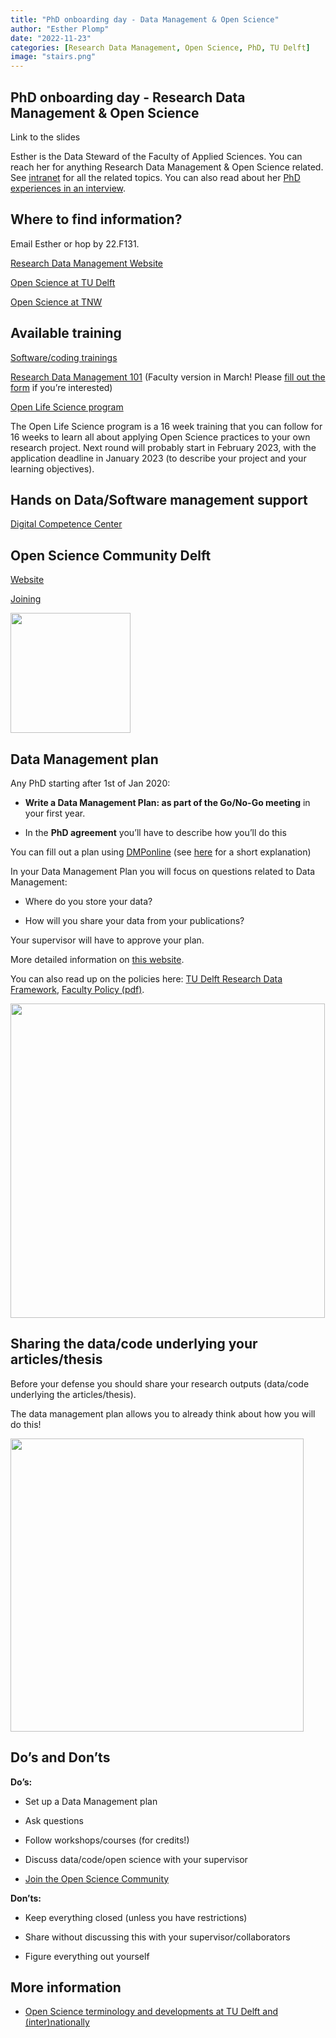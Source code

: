 ```yaml
---
title: "PhD onboarding day - Data Management & Open Science"
author: "Esther Plomp"
date: "2022-11-23"
categories: [Research Data Management, Open Science, PhD, TU Delft]
image: "stairs.png"
---
```


## PhD onboarding day - Research Data Management & Open Science

Link to the slides

Esther is the Data Steward of the Faculty of Applied Sciences. You can reach her for anything Research Data Management & Open Science related. See [intranet](https://intranet.tudelft.nl/-/data-stewardship-at-applied-sciences) for all the related topics. You can also read about her [PhD experiences in an interview](https://intranet.tudelft.nl/-/personal-perspectives-on-phd-in-4-an-interview-with-esther-plomp).

## Where to find information?

Email Esther or hop by 22.F131.

[Research Data Management Website](https://www.tudelft.nl/en/library/current-topics/research-data-management/)

[Open Science at TU Delft](https://www.tudelft.nl/open-science)

[Open Science at TNW](https://estherplomp.github.io/TNW-OS-support/)

## Available training

[Software/coding trainings](https://www.tudelft.nl/en/library/current-topics/research-data-management/r/training-events/training-for-researchers/)

[Research Data Management 101](https://intranet.tudelft.nl/-/r4.a1-research-data-management-101) (Faculty version in March! Please [fill out the form](https://forms.office.com/r/PLm9TMBGGk) if you're interested)

[Open Life Science program](https://intranet.tudelft.nl/en/-/open-life-science-programme)

The Open Life Science program is a 16 week training that you can follow for 16 weeks to learn all about applying Open Science practices to your own research project. Next round will probably start in February 2023, with the application deadline in January 2023 (to describe your project and your learning objectives).

## Hands on Data/Software management support

[Digital Competence Center](https://dcc.tudelft.nl/)

## Open Science Community Delft

[Website](https://osc-delft.github.io/)

[Joining](https://forms.gle/v2dtynQ2j6wSMWTS6)

![](images/paste-55FF12FC.png){fig-alt="Logo of the Open Science Community Delft" width="192"}

## Data Management plan

Any PhD starting after 1st of Jan 2020:

-   **Write a Data Management Plan: as part of the Go/No-Go meeting** in your first year.

-   In the **PhD agreement** you'll have to describe how you'll do this

You can fill out a plan using [DMPonline](https://dmponline.tudelft.nl/) (see [here](https://www.tudelft.nl/en/library/current-topics/research-data-management/r/plan/dmponline/dmponline/) for a short explanation)

In your Data Management Plan you will focus on questions related to Data Management:

-   Where do you store your data?

-   How will you share your data from your publications?

Your supervisor will have to approve your plan.

More detailed information on [this website](https://estherplomp.github.io/TNW-OS-support/posts/DMP-PhD/).

You can also read up on the policies here: [TU Delft Research Data Framework](https://www.tudelft.nl/en/library/current-topics/research-data-management/r/policies/tu-delft-faculty-policies/), [Faculty Policy (pdf)](https://d1rkab7tlqy5f1.cloudfront.net/Library/Themaportalen/RDM/Beleid/2020_AS_Research_Data_Management_Policy.pdf).

![](images/paste-999D1DDA.png){fig-alt="A woman is scared because she thinks she lost all her data because her computer crashed. But it turns out that she had backed up her data thanks to setting out a plan for this in her data management plan!" width="503"}

## Sharing the data/code underlying your articles/thesis

Before your defense you should share your research outputs (data/code underlying the articles/thesis).

The data management plan allows you to already think about how you will do this!

![](images/paste-D7775324.png){fig-alt="A woman standing in front of a messy closet with research data, trying to find the data that she generated last year." width="469"}

## Do's and Don'ts 

**Do's:**

-   Set up a Data Management plan

-   Ask questions

-   Follow workshops/courses (for credits!)

-   Discuss data/code/open science with your supervisor

-   [Join the Open Science Community](https://forms.gle/v2dtynQ2j6wSMWTS6)

**Don'ts:**

-   Keep everything closed (unless you have restrictions)

-   Share without discussing this with your supervisor/collaborators

-   Figure everything out yourself

## More information

-   [Open Science terminology and developments at TU Delft and (inter)nationally](https://estherplomp.github.io/TNW-OS-support/posts/open-science-TUD/)
